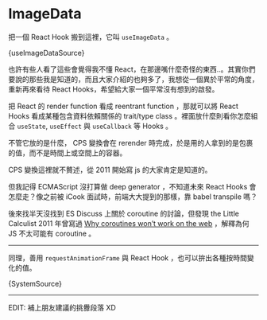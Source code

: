 
# ImageData

把一個 React Hook 搬到這裡，它叫 `useImageData` 。

<Picture />
<SourceCode open language="jsx">
  {useImageDataSource}
</SourceCode>

也許有些人看了這些會覺得我不懂 React，在那邊嘴什麼奇怪的東西..。其實你們要說的那些我是知道的，而且大家介紹的也夠多了，我想從一個異於平常的角度，重新再來看待 React Hooks，希望給大家一個平常沒有想到的啟發。

把 React 的 render function 看成 reentrant function ，那就可以將 React Hooks
看成某種包含資料依賴關係的 trait/type class 。裡面放什麼則看你怎麼組合 `useState`, `useEffect` 與 `useCallback` 等 Hooks 。

不管它放的是什麼， CPS 變換會在 rerender 時完成，於是用的人拿到的是包裹的值，而不是時間上或空間上的容器。

CPS 變換這裡就不贅述，從 2011 開始寫 js 的大家肯定是知道的。

但我記得 ECMAScript 沒打算做 deep generator ，不知道未來 React Hooks
會怎麼走？像之前被 iCook 面試時，前端大大提到的那樣，靠 babel transpile 嗎？

後來找半天沒找到 ES Discuss 上關於 coroutine 的討論，但發現 the Little Calculist
2011 年曾寫過 [Why coroutines won’t work on the web](http://calculist.org/blog/2011/12/14/why-coroutines-wont-work-on-the-web/)
，解釋為何 JS 不太可能有 coroutine 。

---

同理，善用 `requestAnimationFrame` 與 React Hook ，也可以拚出各種按時間變化的值。

<System />
<SourceCode open language="jsx">
  {SystemSource}
</SourceCode>

---

EDIT: 補上朋友建議的挑釁段落 XD

<CreativeCommons size="compact" type="by" />
